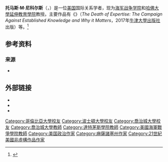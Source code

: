 {{noteTA
|1=zh-hans:托马斯;zh-tw:湯瑪斯;
}}
{{Infobox academic
|image        =
|caption      =
|image_size   =
|birth_name   = Thomas M. Nichols
|birth_date   = {{birth date and age |1960|12|7}}
|birth_place  =
|residence    = 
|nationality  = {{美国}}
|citizenship  =
|other_names  =
|known_for    =
|education    =
|alma_mater   = [[波士顿大学|波士顿大学]] （[[Bachelor_of_Arts|BA]]）<br> [[哥伦比亚大学|哥伦比亚大学]] （[[Master_of_Arts|MA]]）<br> [[乔治城大学|乔治城大学]] （[[PhD|PhD]]）
|workplaces   = [[海军战争学院|海军战争学院]]<br>[[哈佛大學延伸教育學院|哈佛大學延伸教育學院]]<br>[[拉塞尔大学|拉塞尔大学]]<br>[[达特茅斯学院|达特茅斯学院]]<br>[[乔治城大学|乔治城大学]]
|title        = 国家安全事务教授<ref>{{cite web|url=http://tomnichols.net/blog/about-tom/|title=About Tom, tomnichols.net|access-date=2018-10-08|archive-date=2021-02-24|archive-url=https://web.archive.org/web/20210224141611/http://tomnichols.net/blog/about-tom/|dead-url=no}}</ref>
|years_active =
|home_town    =
|salary       =
|networth     =
|height       =
|weight       =
|religion     =
|spouse       =
|partner      =
|children     =
|parents      =
|relations    =
|website      = 
}}
'''托马斯·M·尼科尔斯'''（{{lang-en|Thomas M. Nichols}}，{{bd|1960年|12月7日||}}）是一位[[美国|美国]]国际关系学者，现为[[海军战争学院|海军战争学院]]和[[哈佛大學延伸教育學院|哈佛大學延伸教育學院]]教授{{sfn|The Federalist}}。主要作品有《{{le|专家之死|The Death of Expertise|专家之死：反智主义的盛行及其影响}}》（''The Death of Expertise: The Campaign Against Established Knowledge and Why it Matters''，2017年[[牛津大學出版社|牛津大學出版社]]出版）等。<ref>{{Cite web |url=https://twitter.com/RadioFreeTom/status/1114958117308178433 |title=存档副本 |access-date=2020-12-14 |archive-date=2021-02-13 |archive-url=https://web.archive.org/web/20210213142738/https://twitter.com/RadioFreeTom/status/1114958117308178433 |dead-url=no }}</ref>
== 参考资料 ==
{{reflist|25em}}
===来源===
*{{cite web |ref = {{harvid|The Federalist}} |url = http://thefederalist.com/author/tomnichols/ |title = Tom Nichols |access-date = 2015-06-17 |publisher = The Federalist |archive-date = 2021-08-13 |archive-url = https://web.archive.org/web/20210813081149/https://thefederalist.com/author/tomnichols/ |dead-url = no }}
== 外部链接 ==
* {{Twitter|radiofreetom}}
* {{IMDb name|6214307}}
* {{C-SPAN|107357}}

{{Authority control}}

{{DEFAULTSORT:Nichols, Tom}}
[[Category:哥倫比亞大學校友|Category:哥倫比亞大學校友]]
[[Category:波士頓大學校友|Category:波士頓大學校友]]
[[Category:喬治城大學校友|Category:喬治城大學校友]]
[[Category:喬治城大學教師|Category:喬治城大學教師]]
[[Category:達特茅斯學院教師|Category:達特茅斯學院教師]]
[[Category:美國海軍戰爭學院教師|Category:美國海軍戰爭學院教師]]
[[Category:美国政治作家|Category:美国政治作家]]
[[Category:麻薩諸塞州作家|Category:麻薩諸塞州作家]]
[[Category:21世紀美國非虛構作品作家|Category:21世紀美國非虛構作品作家]]

{{美國學者小作品}}